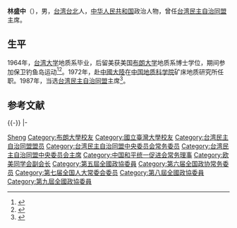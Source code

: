'''林盛中'''（{{bd|1942年||2011年|12月9日|catIdx=}}），男，[[台湾|台湾]][[台北|台北]]人，[[中华人民共和国|中华人民共和国]]政治人物，曾任[[台湾民主自治同盟|台湾民主自治同盟]]主席。

== 生平 ==
1964年，[[台湾大学|台湾大学]]地质系毕业，后留美获美国[[布朗大学|布朗大学]]地质系博士学位，期间参加保卫钓鱼岛运动<ref>{{cite news|author=剑啸|title=政协委员林盛中5月赴台 欲促成吕秀莲访问大陆|url=http://news.163.com/09/0318/02/54LGHDB50001124J.html|accessdate=2011-10-13|newspaper=东方网|archive-url=https://web.archive.org/web/20090323040911/http://news.163.com/09/0318/02/54LGHDB50001124J.html|archive-date=2009-03-23|dead-url=yes}}</ref><ref>{{cite news|title=林盛中将赴台参加保钓论坛 欲促成吕秀莲访大陆|url=http://news.qq.com/a/20090318/000880.htm|accessdate=2011-10-13|newspaper=腾讯|date=2009年3月18日}}</ref>。1972年，赴[[中國大陸|中國大陸]]在[[中国地质科学院|中国地质科学院]]矿床地质研究所任职。1987年，当选[[台湾民主自治同盟|台湾民主自治同盟]]主席<ref>{{cite news|title=政协委员林盛中5月赴台 欲促成吕秀莲访问大陆|url=http://news.163.com/09/0318/02/54LGHDB50001124J.html|accessdate=2011-10-13|newspaper=东方网|archive-url=https://web.archive.org/web/20090323040911/http://news.163.com/09/0318/02/54LGHDB50001124J.html|archive-date=2009-03-23|dead-url=yes}}</ref>。

== 参考文献 ==
{{reflist}}

{{-}}
{{Start box}}
{{s-ppo}}
{{succession box|[[苏子蘅|苏子蘅]]|[[蔡子民|蔡子民]]|[[台湾民主自治同盟中央委员会|台湾民主自治同盟中央委员会]]主席团主席|1987年－1988年}}
|-
{{S-none|首創}}
{{s-title|[[台湾民主自治同盟中央委员会|台湾民主自治同盟中央委员会]]名譽主席|1988年－1997年}}
{{S-after|[[蔡子民|蔡子民]]}}
{{end box}}

{{Navboxes 
| title  = 林盛中在[[台湾民主自治同盟|台湾民主自治同盟]]的职务
| list1  =
{{台湾民主自治同盟第二届总部理事会}}
{{台湾民主自治同盟第三届总部理事会}}
{{台湾民主自治同盟第四届中央委员会}}
{{台湾民主自治同盟第五届中央委员会}}
{{台湾民主自治同盟第六届中央委员会}}
{{台湾民主自治同盟第七届中央委员会}}
}}
{{Navboxes 
| title  = 林盛中在[[中华全国台湾同胞联谊会|中华全国台湾同胞联谊会]]的职务
| list1  =
{{中华全国台湾同胞联谊会第一届理事会}}
{{中华全国台湾同胞联谊会第二届理事会}}
{{中华全国台湾同胞联谊会第七届理事会}}
{{中华全国台湾同胞联谊会第八届理事会}}
}}
{{Navboxes 
| title  = 林盛中在[[中国和平统一促进会|中国和平统一促进会]]的职务
| list1  =
{{中国和平统一促进会第八届理事会}}
}}
{{Navboxes
| title  = 林盛中在[[欧美同学会|欧美同学会]]的职务
| list1  =
{{欧美同学会第一届理事会}}
}}

{{authority control}}
{{DEFAULTSORT:Lin林}}
[[Category:林姓|Sheng]]
[[Category:布朗大學校友|Category:布朗大學校友]]
[[Category:國立臺灣大學校友|Category:國立臺灣大學校友]]
[[Category:台湾民主自治同盟盟员|Category:台湾民主自治同盟盟员]]
[[Category:台湾民主自治同盟中央委员会常务委员|Category:台湾民主自治同盟中央委员会常务委员]]
[[Category:台湾民主自治同盟中央委员会主席|Category:台湾民主自治同盟中央委员会主席]]
[[Category:中国和平统一促进会常务理事|Category:中国和平统一促进会常务理事]]
[[Category:欧美同学会副会长|Category:欧美同学会副会长]]
[[Category:第五屆全國政協委員|Category:第五屆全國政協委員]]
[[Category:第六届全国政协常务委员|Category:第六届全国政协常务委员]]
[[Category:第七届全国人大常委会委员|Category:第七届全国人大常委会委员]]
[[Category:第八屆全國政協委員|Category:第八屆全國政協委員]]
[[Category:第九屆全國政協委員|Category:第九屆全國政協委員]]
